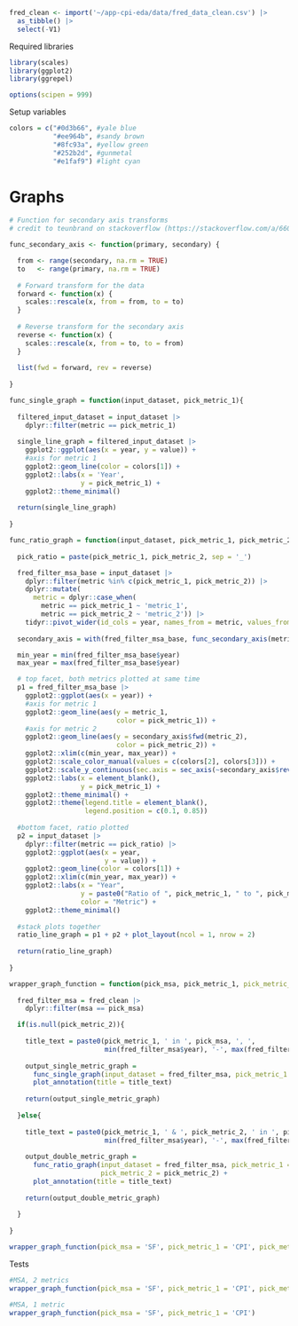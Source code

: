 ```r

fred_clean <- import('~/app-cpi-eda/data/fred_data_clean.csv') |>
  as_tibble() |>
  select(-V1)

```


Required libraries 
```r

library(scales)
library(ggplot2)
library(ggrepel)

options(scipen = 999)

```


Setup variables 
```r

colors = c("#0d3b66", #yale blue
           "#ee964b", #sandy brown
           "#8fc93a", #yellow green
           "#252b2d", #gunmetal
           "#e1faf9") #light cyan 

```


# Graphs
```r

# Function for secondary axis transforms
# credit to teunbrand on stackoverflow (https://stackoverflow.com/a/66055331)

func_secondary_axis <- function(primary, secondary) {

  from <- range(secondary, na.rm = TRUE)
  to   <- range(primary, na.rm = TRUE)
  
  # Forward transform for the data
  forward <- function(x) {
    scales::rescale(x, from = from, to = to)
  }
  
  # Reverse transform for the secondary axis
  reverse <- function(x) {
    scales::rescale(x, from = to, to = from)
  }
    
  list(fwd = forward, rev = reverse)
  
}

func_single_graph = function(input_dataset, pick_metric_1){
  
  filtered_input_dataset = input_dataset |>
    dplyr::filter(metric == pick_metric_1) 
  
  single_line_graph = filtered_input_dataset |>
    ggplot2::ggplot(aes(x = year, y = value)) +
    #axis for metric 1
    ggplot2::geom_line(color = colors[1]) +
    ggplot2::labs(x = 'Year', 
                  y = pick_metric_1) +
    ggplot2::theme_minimal()
  
  return(single_line_graph)
  
}

func_ratio_graph = function(input_dataset, pick_metric_1, pick_metric_2){ 
  
  pick_ratio = paste(pick_metric_1, pick_metric_2, sep = '_')

  fred_filter_msa_base = input_dataset |>
    dplyr::filter(metric %in% c(pick_metric_1, pick_metric_2)) |>
    dplyr::mutate(
      metric = dplyr::case_when(
        metric == pick_metric_1 ~ 'metric_1',
        metric == pick_metric_2 ~ 'metric_2')) |>
    tidyr::pivot_wider(id_cols = year, names_from = metric, values_from = value) 
  
  secondary_axis = with(fred_filter_msa_base, func_secondary_axis(metric_1, metric_2))

  min_year = min(fred_filter_msa_base$year)
  max_year = max(fred_filter_msa_base$year)

  # top facet, both metrics plotted at same time 
  p1 = fred_filter_msa_base |>
    ggplot2::ggplot(aes(x = year)) +
    #axis for metric 1
    ggplot2::geom_line(aes(y = metric_1, 
                           color = pick_metric_1)) +
    #axis for metric 2
    ggplot2::geom_line(aes(y = secondary_axis$fwd(metric_2), 
                           color = pick_metric_2)) +
    ggplot2::xlim(c(min_year, max_year)) +
    ggplot2::scale_color_manual(values = c(colors[2], colors[3])) +
    ggplot2::scale_y_continuous(sec.axis = sec_axis(~secondary_axis$rev(.), name = pick_metric_2)) +
    ggplot2::labs(x = element_blank(),
                  y = pick_metric_1) +
    ggplot2::theme_minimal() +
    ggplot2::theme(legend.title = element_blank(), 
                   legend.position = c(0.1, 0.85))
  
  #bottom facet, ratio plotted 
  p2 = input_dataset |>
    dplyr::filter(metric == pick_ratio) |>
    ggplot2::ggplot(aes(x = year, 
                        y = value)) + 
    ggplot2::geom_line(color = colors[1]) +
    ggplot2::xlim(c(min_year, max_year)) +
    ggplot2::labs(x = "Year", 
                  y = paste0("Ratio of ", pick_metric_1, " to ", pick_metric_2, sep = ''), 
                  color = "Metric") + 
    ggplot2::theme_minimal() 
    
  #stack plots together 
  ratio_line_graph = p1 + p2 + plot_layout(ncol = 1, nrow = 2)
  
  return(ratio_line_graph)
  
}

wrapper_graph_function = function(pick_msa, pick_metric_1, pick_metric_2 = NULL){
  
  fred_filter_msa = fred_clean |>
    dplyr::filter(msa == pick_msa)

  if(is.null(pick_metric_2)){
    
    title_text = paste0(pick_metric_1, ' in ', pick_msa, ', ', 
                        min(fred_filter_msa$year), '-', max(fred_filter_msa$year))
    
    output_single_metric_graph = 
      func_single_graph(input_dataset = fred_filter_msa, pick_metric_1 = pick_metric_1) +
      plot_annotation(title = title_text)
    
    return(output_single_metric_graph)
    
  }else{
    
    title_text = paste0(pick_metric_1, ' & ', pick_metric_2, ' in ', pick_msa, ', ', 
                        min(fred_filter_msa$year), '-', max(fred_filter_msa$year))
    
    output_double_metric_graph = 
      func_ratio_graph(input_dataset = fred_filter_msa, pick_metric_1 = pick_metric_1, 
                       pick_metric_2 = pick_metric_2) +
      plot_annotation(title = title_text)
    
    return(output_double_metric_graph)
    
  }
  
}

wrapper_graph_function(pick_msa = 'SF', pick_metric_1 = 'CPI', pick_metric_2 = 'Income')

```


Tests  
```r

#MSA, 2 metrics 
wrapper_graph_function(pick_msa = 'SF', pick_metric_1 = 'CPI', pick_metric_2 = 'Income')

#MSA, 1 metric 
wrapper_graph_function(pick_msa = 'SF', pick_metric_1 = 'CPI')

```


